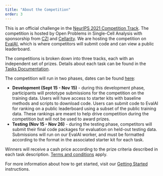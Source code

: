 ```yaml
---
title: "About the Competition"
order: 3
---
```


This is an official challenge in the [NeurIPS 2021 Competition Track](https://neurips.cc/Conferences/2021/CompetitionTrack). The competition is hosted by Open Problems in Single-Cell Analysis with sponsorship from [CZI](https://czi.org) and [Cellarity](https://cellarity.com). We are hosting the competition on [EvalAI](https://eval.ai/web/challenges/challenge-page/1111/overview), which is where competitors will submit code and can view a public leaderboard.

The competitions is broken down into three tracks, each with an independent set of prizes. Details about each task can be found in the [Tasks Documentation](/events/2021-09_neurips/documentation/about_tasks).

The competition will run in two phases, dates can be found [here](dates.qmd):

* **Development (Sept 15 - Nov 15)** - during this development phase, participants will prototype submissions for the competition on the training data. Users will have access to starter kits with baseline methods and scripts to download code. Users can submit code to EvalAI for ranking on a public leaderboard using a subset of the public training data. These rankings are meant to help drive competition during the competition but will not be used to award prizes.
* **Testing (Nov 15 - Nov 26)** - during the testing phase, competitors will submit their final code packages for evaluation on held-out testing data. Submissions will run on our EvalAI worker, and must be formatted according to the format in the associated starter kit for each task.

Winners will receive a cash price according to the prize criteria described in each task description. [Terms and conditions](/events/2021-09_neurips/documentation/submission/terms.qmd) apply.

For more information about how to get started, visit our [Getting Started](/events/2021-09_neurips/documentation/about/getting_started.qmd) instructions.
